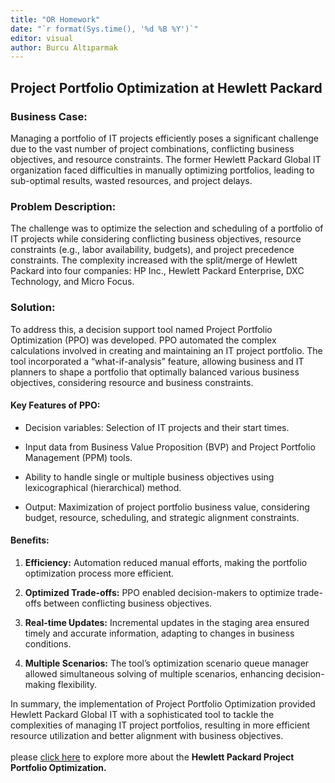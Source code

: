 ```yaml
---
title: "OR Homework"
date: "`r format(Sys.time(), '%d %B %Y')`"
editor: visual
author: Burcu Altıparmak
---
```


## **Project Portfolio Optimization at Hewlett Packard**

### **Business Case:**

Managing a portfolio of IT projects efficiently poses a significant challenge due to the vast number of project combinations, conflicting business objectives, and resource constraints. The former Hewlett Packard Global IT organization faced difficulties in manually optimizing portfolios, leading to sub-optimal results, wasted resources, and project delays.

### **Problem Description:**

The challenge was to optimize the selection and scheduling of a portfolio of IT projects while considering conflicting business objectives, resource constraints (e.g., labor availability, budgets), and project precedence constraints. The complexity increased with the split/merge of Hewlett Packard into four companies: HP Inc., Hewlett Packard Enterprise, DXC Technology, and Micro Focus.

### **Solution:**

To address this, a decision support tool named Project Portfolio Optimization (PPO) was developed. PPO automated the complex calculations involved in creating and maintaining an IT project portfolio. The tool incorporated a "what-if-analysis" feature, allowing business and IT planners to shape a portfolio that optimally balanced various business objectives, considering resource and business constraints.

#### **Key Features of PPO:**

-   Decision variables: Selection of IT projects and their start times.

-   Input data from Business Value Proposition (BVP) and Project Portfolio Management (PPM) tools.

-   Ability to handle single or multiple business objectives using lexicographical (hierarchical) method.

-   Output: Maximization of project portfolio business value, considering budget, resource, scheduling, and strategic alignment constraints.

#### **Benefits:**

1.  **Efficiency:** Automation reduced manual efforts, making the portfolio optimization process more efficient.

2.  **Optimized Trade-offs:** PPO enabled decision-makers to optimize trade-offs between conflicting business objectives.

3.  **Real-time Updates:** Incremental updates in the staging area ensured timely and accurate information, adapting to changes in business conditions.

4.  **Multiple Scenarios:** The tool's optimization scenario queue manager allowed simultaneous solving of multiple scenarios, enhancing decision-making flexibility.

In summary, the implementation of Project Portfolio Optimization provided Hewlett Packard Global IT with a sophisticated tool to tackle the complexities of managing IT project portfolios, resulting in more efficient resource utilization and better alignment with business objectives.\
\
please [click here](IT%20project%20portfolio%20optimization%20to%20maximize%20business%20value%20with%20respect%20to%20budget,%20resources,%20scheduling%20and%20strategic%20alignment.) to explore more about the **Hewlett Packard Project Portfolio Optimization.**
